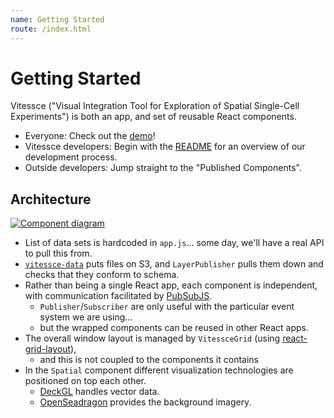 ```yaml
---
name: Getting Started
route: /index.html
---
```


# Getting Started

Vitessce ("Visual Integration Tool for Exploration of Spatial Single-Cell Experiments")
is both an app, and set of reusable React components.

- Everyone: Check out the [demo](../index.html)!
- Vitessce developers: Begin with the [README](https://github.com/hms-dbmi/vitessce#readme)
for an overview of our development process.
- Outside developers: Jump straight to the "Published Components".

## Architecture

[<img alt="Component diagram" src="https://docs.google.com/drawings/d/e/2PACX-1vSoB3YGPxOTKnFOpYHeHX4JruHnibGXruM36uAZtuvPQNM3a7F4uS3q4b5jwGNQ6TJ7bQ9IPB32rdle/pub?w=650"/>](https://docs.google.com/drawings/d/1vS6wP1vs5QepLhXGDRww7LR505HJ-aIqnGn9O19f6xg/edit)

- List of data sets is hardcoded in `app.js`...
some day, we'll have a real API to pull this from.
- [`vitessce-data`](https://github.com/hms-dbmi/vitessce-data) puts files on S3, and `LayerPublisher` pulls them down and checks that they conform to schema.
- Rather than being a single React app, each component is independent,
with communication facilitated by [PubSubJS](https://github.com/mroderick/PubSubJS#readme).
  - `Publisher`/`Subscriber` are only useful with the particular event system we are using...
  - but the wrapped components can be reused in other React apps.
- The overall window layout is managed by `VitessceGrid` (using [react-grid-layout](https://github.com/STRML/react-grid-layout#readme)),
  - and this is not coupled to the components it contains
- In the `Spatial` component different visualization technologies are positioned on top each other.
  - [DeckGL](http://deck.gl/) handles vector data.
  - [OpenSeadragon](https://openseadragon.github.io/) provides the background imagery.
